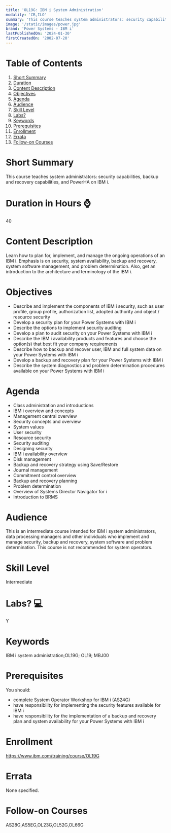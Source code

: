 ```yaml
---
title: 'OL19G: IBM i System Administration'
modality: 'CR,ILO'
summary: 'This course teaches system administrators: security capabilities, backup and recovery capabilities, and PowerHA on IBM i.'
image: '/static/images/power.jpg'
brand: 'Power Systems - IBM i'
lastPublishedOn: '2024-01-30'
firstCreatedOn: '2002-07-20'
---
```

# Table of Contents
1.  [Short Summary](#short-summary)
2.  [Duration](#duration-in-hours-)
3.  [Content Description](#content-description)
4.  [Objectives](#objectives)
5.  [Agenda](#agenda)
6.  [Audience](#audience)
7.  [Skill Level](#skill-level)
8.  [Labs?](#labs-)
9.  [Keywords](#keywords)
10. [Prerequisites](#prerequisites)
11. [Enrollment](#enrollment)
12. [Errata](#errata)
13. [Follow-on Courses](#follow-on-courses)

# Short Summary
This course teaches system administrators: security capabilities, backup and recovery capabilities, and PowerHA on IBM i.

# Duration in Hours ⌚
40

# Content Description
Learn how to plan for, implement, and manage the ongoing operations of an IBM i. Emphasis is on security, system availability, backup and recovery, system software management, and problem determination. Also, get an introduction to the architecture and terminology of the IBM i.



# Objectives
* Describe and implement the components of IBM i security, such as user profile, group profile, authorization list, adopted authority and object / resource security
* Develop a security plan for your Power Systems with IBM i
* Describe the options to implement security auditing
* Develop a plan to audit security on your Power Systems with IBM i
* Describe the IBM i availability products and features and choose the option(s) that best fit your company requirements
* Describe how to backup and recover user, IBM and full system data on your Power Systems with IBM i
* Develop a backup and recovery plan for your Power Systems with IBM i
* Describe the system diagnostics and problem determination procedures available on your Power Systems with IBM i


# Agenda
* Class administration and introductions
* IBM i overview and concepts
* Management central overview
* Security concepts and overview
* System values
* User security
* Resource security
* Security auditing
* Designing security
* IBM i availability overview
* Disk management
* Backup and recovery strategy using Save/Restore
* Journal management
* Commitment control overview
* Backup and recovery planning
* Problem determination
* Overview of Systems Director Navigator for i
* Introduction to BRMS


# Audience
This is an intermediate course intended for IBM i system administrators, data processing managers and other individuals who implement and manage security, backup and recovery, system software and problem determination. This course is not recommended for system operators.



# Skill Level
Intermediate

# Labs? 💻
Y

# Keywords
IBM i system administration;OL19G; OL19; MBJ00

# Prerequisites
You should:


* complete System Operator Workshop for IBM i (AS24G)
* have responsibility for implementing the security features available for IBM i
* have responsibility for the implementation of a backup and recovery plan and system availability for your Power Systems with IBM i


# Enrollment
https://www.ibm.com/training/course/OL19G

# Errata
None specified.

# Follow-on Courses
AS28G,AS5EG,OL23G,OL52G,OL66G

